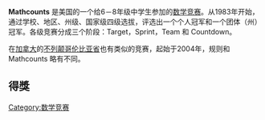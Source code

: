 {{NotChineseTitle|time=2015-12-14T04:40:32+00:00}}
'''Mathcounts''' 是美国的一个给6－8年级中学生参加的[[数学竞赛|数学竞赛]]。从1983年开始，通过学校、地区、州级、国家级四级选拔，评选出一个个人冠军和一个团体（州）冠军。各级竞赛分成三个阶段：Target，Sprint，Team 和 Countdown。

在[[加拿大|加拿大]]的[[不列颠哥伦比亚省|不列颠哥伦比亚省]]也有类似的竞赛{{link-en|MathChallengers|MathChallengers}}，起始于2004年，规则和 Mathcounts 略有不同。
==得獎==
{{Main|MathCounts比賽得獎者列表}}

{{教育小作品}}

[[Category:数学竞赛|Category:数学竞赛]]